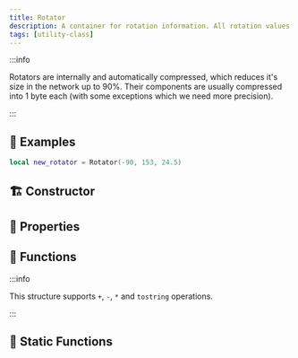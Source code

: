 ```yaml
---
title: Rotator
description: A container for rotation information. All rotation values are stored in degrees.
tags: [utility-class]
---
```


<HeaderDeclaration type="Struct" name="Rotator" is_open_source />

:::info

Rotators are internally and automatically compressed, which reduces it's size in the network up to 90%. Their components are usually compressed into 1 byte each (with some exceptions which we need more precision).

:::


## 🎒 Examples

```lua
local new_rotator = Rotator(-90, 153, 24.5)
```


## 🏗️ Constructor

<ConstructorDeclaration type="Struct" name="Rotator" />


## 🧽 Properties

<PropertiesDeclaration type="Struct" name="Rotator" />


## 🦠 Functions

:::info

This structure supports `+`, `-`, `*` and `tostring` operations.

:::

<FunctionsDeclaration type="Struct" name="Rotator" />


## 🗿 Static Functions

<StaticFunctionsDeclaration type="Struct" name="Rotator" />
